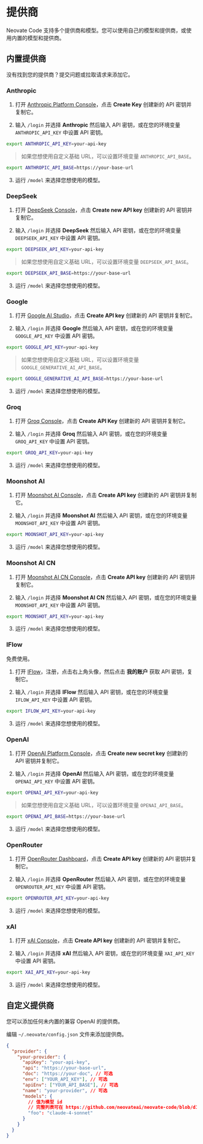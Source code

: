 
# 提供商

Neovate Code 支持多个提供商和模型。您可以使用自己的模型和提供商，或使用内置的模型和提供商。

## 内置提供商

<Callout type="info">
  没有找到您的提供商？提交问题或拉取请求来添加它。
</Callout>

### Anthropic

1. 打开 [Anthropic Platform Console](https://console.anthropic.com/settings/keys)，点击 **Create Key** 创建新的 API 密钥并复制它。

2. 输入 `/login` 并选择 **Anthropic** 然后输入 API 密钥，或在您的环境变量 `ANTHROPIC_API_KEY` 中设置 API 密钥。

```bash
export ANTHROPIC_API_KEY=your-api-key
```

> 如果您想使用自定义基础 URL，可以设置环境变量 `ANTHROPIC_API_BASE`。

```bash
export ANTHROPIC_API_BASE=https://your-base-url
```

3. 运行 `/model` 来选择您想使用的模型。

### DeepSeek

1. 打开 [DeepSeek Console](https://platform.deepseek.com/)，点击 **Create new API key** 创建新的 API 密钥并复制它。

2. 输入 `/login` 并选择 **DeepSeek** 然后输入 API 密钥，或在您的环境变量 `DEEPSEEK_API_KEY` 中设置 API 密钥。

```bash
export DEEPSEEK_API_KEY=your-api-key
```

> 如果您想使用自定义基础 URL，可以设置环境变量 `DEEPSEEK_API_BASE`。

```bash
export DEEPSEEK_API_BASE=https://your-base-url
```

3. 运行 `/model` 来选择您想使用的模型。

### Google

1. 打开 [Google AI Studio](https://aistudio.google.com/apikey)，点击 **Create API key** 创建新的 API 密钥并复制它。

2. 输入 `/login` 并选择 **Google** 然后输入 API 密钥，或在您的环境变量 `GOOGLE_API_KEY` 中设置 API 密钥。

```bash
export GOOGLE_API_KEY=your-api-key
```

> 如果您想使用自定义基础 URL，可以设置环境变量 `GOOGLE_GENERATIVE_AI_API_BASE`。

```bash
export GOOGLE_GENERATIVE_AI_API_BASE=https://your-base-url
```

3. 运行 `/model` 来选择您想使用的模型。

### Groq

1. 打开 [Groq Console](https://console.groq.com/)，点击 **Create API Key** 创建新的 API 密钥并复制它。

2. 输入 `/login` 并选择 **Groq** 然后输入 API 密钥，或在您的环境变量 `GROQ_API_KEY` 中设置 API 密钥。
```bash
export GROQ_API_KEY=your-api-key
```

3. 运行 `/model` 来选择您想使用的模型。

### Moonshot AI

1. 打开 [Moonshot AI Console](https://platform.moonshot.ai/console)，点击 **Create API key** 创建新的 API 密钥并复制它。

2. 输入 `/login` 并选择 **Moonshot AI** 然后输入 API 密钥，或在您的环境变量 `MOONSHOT_API_KEY` 中设置 API 密钥。

```bash
export MOONSHOT_API_KEY=your-api-key
```

3. 运行 `/model` 来选择您想使用的模型。

### Moonshot AI CN

1. 打开 [Moonshot AI CN Console](https://platform.moonshot.cn/console)，点击 **Create API key** 创建新的 API 密钥并复制它。

2. 输入 `/login` 并选择 **Moonshot AI CN** 然后输入 API 密钥，或在您的环境变量 `MOONSHOT_API_KEY` 中设置 API 密钥。

```bash
export MOONSHOT_API_KEY=your-api-key
```

3. 运行 `/model` 来选择您想使用的模型。

### IFlow

<Callout>
  免费使用。
</Callout>

1. 打开 [IFlow](https://iflow.cn/)，注册，点击右上角头像，然后点击 **我的账户** 获取 API 密钥，复制它。

2. 输入 `/login` 并选择 **IFlow** 然后输入 API 密钥，或在您的环境变量 `IFLOW_API_KEY` 中设置 API 密钥。

```bash
export IFLOW_API_KEY=your-api-key
```

3. 运行 `/model` 来选择您想使用的模型。

### OpenAI

1. 打开 [OpenAI Platform Console](https://platform.openai.com/api-keys)，点击 **Create new secret key** 创建新的 API 密钥并复制它。

2. 输入 `/login` 并选择 **OpenAI** 然后输入 API 密钥，或在您的环境变量 `OPENAI_API_KEY` 中设置 API 密钥。

```bash
export OPENAI_API_KEY=your-api-key
```

> 如果您想使用自定义基础 URL，可以设置环境变量 `OPENAI_API_BASE`。

```bash
export OPENAI_API_BASE=https://your-base-url
```

3. 运行 `/model` 来选择您想使用的模型。

### OpenRouter

1. 打开 [OpenRouter Dashboard](https://openrouter.ai/settings/keys)，点击 **Create API key** 创建新的 API 密钥并复制它。

2. 输入 `/login` 并选择 **OpenRouter** 然后输入 API 密钥，或在您的环境变量 `OPENROUTER_API_KEY` 中设置 API 密钥。

```bash
export OPENROUTER_API_KEY=your-api-key
```

3. 运行 `/model` 来选择您想使用的模型。

### xAI

1. 打开 [xAI Console](https://console.x.ai/)，点击 **Create API key** 创建新的 API 密钥并复制它。

2. 输入 `/login` 并选择 **xAI** 然后输入 API 密钥，或在您的环境变量 `XAI_API_KEY` 中设置 API 密钥。

```bash
export XAI_API_KEY=your-api-key
```

3. 运行 `/model` 来选择您想使用的模型。

## 自定义提供商

您可以添加任何未内置的兼容 OpenAI 的提供商。

编辑 `~/.neovate/config.json` 文件来添加提供商。

```json
{
  "provider": {
    "your-provider": {
      "apiKey": "your-api-key",
      "api": "https://your-base-url",
      "doc": "https://your-doc", // 可选
      "env": ["YOUR_API_KEY"], // 可选
      "apiEnv": ["YOUR_API_BASE"], // 可选
      "name": "your-provider", // 可选
      "models": {
        // 值为模型 id
        // 完整列表可在 https://github.com/neovateai/neovate-code/blob/d1b8cc5/src/model.ts#L70 找到
        "foo": "claude-4-sonnet"
      }
    }
  }
}
```
